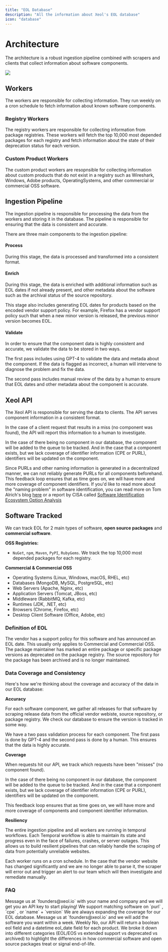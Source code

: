 ```yaml
---
title: "EOL Database"
description: "All the information about Xeol's EOL database"
icon: "database"
---
```


# Architecture

The architecture is a robust ingestion pipeline combined with scrapers and clients
that collect information about software components.

<Frame type="glass">
  <img src="/images/edb-architecture.png" />
</Frame>

## Workers

The workers are responsible for collecting information. They run
weekly on a cron schedule to fetch information about known software components.

### Registry Workers

The registry workers are responsible for collecting information from package registries.
These workers will fetch the top 10,000 most depended packages for each registry
and fetch information about the state of their deprecation status for each version.

### Custom Product Workers

The custom product workers are resopnsible for collecting information about custom products
that do not exist in a registry such as Wireshark, Windows, Adobe products, OperatingSystems,
and other commercial or commercial OSS software.

## Ingestion Pipeline

The ingestion pipeline is responsible for processing the data from the workers and
storing it in the database. The pipeline is responsible for ensuring that the data is
consistent and accurate.

There are three main components to the ingestion pipeline:

#### Process

During this stage, the data is processed and transformed into a consistent format.

#### Enrich

During this stage, the data is enriched with additional information such as EOL dates
if not already present, and other metadata about the software such as the archival
status of the source repository.

This stage also includes generating EOL dates for products based on the encoded vendor
support policy. For example, Firefox has a vendor support policy such that when a new minor
version is released, the previous minor version becomes EOL.

#### Validate

In order to ensure that the component data is highly consistent and accurate, we validate
the data to be stored in two ways.

The first pass includes using GPT-4 to validate the data and metada about the component. If the
data is flagged as incorrect, a human will intervene to diagnose the problem and fix the data.

The second pass includes manual review of the data by a human to ensure that EOL dates
and other metadata about the component is accurate.

## Xeol API

The Xeol API is responsible for serving the data to clients. The API serves component information
in a consistent format.

In the case of a client request that results in a miss (no component was found), the API will
report this information to a human to investigate.

In the case of there being no component in our database, the component will be added to the queue to be tracked. And in the case
that a component exists, but we lack coverage of identifier information (CPE or PURL), identifiers
will be updated on the component.

Since PURLs and other naming information is generated in a decentralized manner, we can not reliably
generate PURLs for all components beforehand. This feedback loop ensures that as time goes on, we
will have more and more coverage of component identifiers. If you'd like to read more about the "naming problem"
in software identification, you can read more on Tom Alrich's blog [here](https://tomalrichblog.blogspot.com/2020/11/the-naming-problem.html)
or a report by CISA called [Software Identification Ecosystem Option Analysis](https://www.cisa.gov/sites/default/files/2023-10/Software-Identification-Ecosystem-Option-Analysis-508c.pdf)

## Software Tracked

We can track EOL for 2 main types of software, **open source packages** and **commercial software**.

**OSS Registries:**
- `NuGet`, `npm`, `Maven`, `PyPI`, `RubyGems`. We track the top 10,000 most depended packages for each registry.

**Commercial & Commercial OSS**
- Operating Systems (Linux, Windows, macOS, RHEL, etc)
- Databases (MongoDB, MySQL, PostgreSQL, etc)
- Web Servers (Apache, Nginx, etc)
- Application Servers (Tomcat, JBoss, etc)
- Middleware (RabbitMQ, Kafka, etc)
- Runtimes (JDK, .NET, etc)
- Browsers (Chrome, Firefox, etc)
- Desktop Client Software (Office, Adobe, etc)

### Definition of EOL
<CardGroup cols={3}>
  <Card title="Vendor Announced" icon="megaphone">
    The vendor has a support policy for this software and has announced an EOL date. This usually only applies to Commercial and Commercial OSS.
  </Card>
  <Card title="Registry Deprecated" icon="hand">
    The package maintainer has marked an entire package or specific package versions as deprecated on the package registry.
  </Card>
  <Card title="Repository Archived" icon="box-archive">
    The source repository for the package has been archived and is no longer maintained.
  </Card>
</CardGroup>

### Data Coverage and Consistency

Here's how we're thinking about the coverage and accuracy of the data in our EOL database:

**Accuracy**

For each software component, we gather all releases for that software by scraping release data
from the official vendor webiste, source repository, or package registry. We check our
database to ensure the version is tracked in some way.

We have a two pass validation process for each component. The first pass is done by GPT-4
and the second pass is done by a human. This ensures that the data is highly accurate.

**Coverage**

When requests hit our API, we track which requests have been "misses" (no component found).

In the case of there being no component in our database, the component will be added to the queue to be tracked. And in the case
that a component exists, but we lack coverage of identifier information (CPE or PURL), identifiers
will be updated on the component.

This feedback loop ensures that as time goes on, we will have more and more coverage of components and component identifier information.

**Resiliency**

The entire ingestion pipeline and all workers are running in temporal workflows. Each Temporal workflow
is able to maintain its state and progress even in the face of failures, crashes, or server outages. This
allows us to build resilient pipelines that can reliably handle the scraping of data from potentially unreliable
websites.

Each worker runs on a cron schedule. In the case that the vendor website has changed significantly and we are no
longer able to parse it, the scraper will error out and trigger an alert to our team which will then investigate and remediate manually.

### FAQ
<AccordionGroup>
  <Accordion title="How do I get an API key to play with your EOL database?">
    Message us at `founders@xeol.io` with your name and company and we will get you an API key to start playing!
  </Accordion>
  <Accordion title="What identifiers do you support to match software?">
    We support matching software on `purl` , `cpe` , or `name` + `version`
  </Accordion>
  <Accordion title="What about EOL data for software that is not listed above?">
    We are always expanding the coverage for our EOL database. Message us at `founders@xeol.io` and we will add the software you want within a week.
  </Accordion>
  <Accordion title="How often is the EOL data refreshed?">
    Weekly
  </Accordion>
  <Accordion title="Do I have to parse the different EOL, deprecated, or archived dates myself?">
    No, our API will return a boolean eol field and a datetime eol_date field for each product. We broke it down into different categories (EOL/EOS vs extended support vs deprecated vs archived) to highlight the differences in how commercial software and open source packages treat or signal end-of-life.
  </Accordion>
</AccordionGroup>